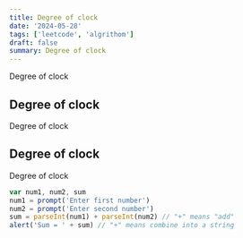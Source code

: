 ```yaml
---
title: Degree of clock
date: '2024-05-28'
tags: ['leetcode', 'algrithom']
draft: false
summary: Degree of clock
---
```


Degree of clock

## Degree of clock

Degree of clock

## Degree of clock

Degree of clock

```javascript
var num1, num2, sum
num1 = prompt('Enter first number')
num2 = prompt('Enter second number')
sum = parseInt(num1) + parseInt(num2) // "+" means "add"
alert('Sum = ' + sum) // "+" means combine into a string
```
